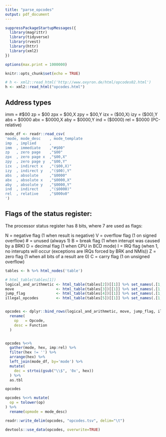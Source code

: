 ---
title: "parse_opcodes"
output: pdf_document
---

```{r setup, include=FALSE}
suppressPackageStartupMessages({
  library(magrittr)
  library(tidyverse)
  library(rvest)
  library(httr)
  library(xml2)
})

options(max.print = 1000000)

knitr::opts_chunk$set(echo = TRUE)
```



```{r}
# h <- xml2::read_html('http://www.oxyron.de/html/opcodes02.html')
h <- xml2::read_html("opcodes.html")
```


Address types
------------------------------------------------------------------------------

imm = #$00
zp = $00
zpx = $00,X
zpy = $00,Y
izx = ($00,X)
izy = ($00),Y
abs = $0000
abx = $0000,X
aby = $0000,Y
ind = ($0000)
rel = $0000 (PC-relative) 



```{r}
mode_df <- readr::read_csv(
'mode, mode_desc    , mode_template       
imp  , implied      , 
imm  , immediate    ,"#$00"
zp   , zero page    ,"$00"
zpx  , zero page x  ,"$00,X"
zpy  , zero page y  ,"$00,Y"
izx  , indirect x   ,"($00,X)"
izy  , indirect y   ,"($00),Y"
abs  , absolute     ,"$0000"
abx  , absolute x   ,"$0000,X"
aby  , absolute y   ,"$0000,Y"
ind  , indirect     ,"($0000)"
rel  , relative     ,"$000o0"
')
```




Flags of the status register:
------------------------------------------------------------------------------

The processor status register has 8 bits, where 7 are used as flags:

N = negative flag (1 when result is negative)
V = overflow flag (1 on signed overflow)
# = unused (always 1)
B = break flag (1 when interupt was caused by a BRK)
D = decimal flag (1 when CPU in BCD mode)
I = IRQ flag (when 1, no interupts will occur (exceptions are IRQs forced by BRK and NMIs))
Z = zero flag (1 when all bits of a result are 0)
C = carry flag (1 on unsigned overflow)



```{r}
tables <- h %>% html_nodes('table')

# html_table(tables[1])
logical_and_arithmetic <- html_table(tables[2])[[1]] %>% set_names(.[1,]) %>% filter(row_number() != 1) %>% mutate(type='logical')
move                   <- html_table(tables[3])[[1]] %>% set_names(.[1,]) %>% filter(row_number() != 1) %>% mutate(type='move')
jump_flag              <- html_table(tables[4])[[1]] %>% set_names(.[1,]) %>% filter(row_number() != 1) %>% mutate(type='jump')
illegal_opcodes        <- html_table(tables[5])[[1]] %>% set_names(.[1,]) %>% filter(row_number() != 1) %>% mutate(type='illegal')


opcodes <- dplyr::bind_rows(logical_and_arithmetic, move, jump_flag, illegal_opcodes) %>%
  rename(
    op   = Opcode,
    desc = Function
  )


opcodes %<>% 
  gather(mode, hex, imp:rel) %>%
  filter(hex != '') %>%
  arrange(hex) %>% 
  left_join(mode_df, by='mode') %>%
  mutate(
    dec = strtoi(gsub("\\$", '0x', hex))
  ) %>%
  as.tbl

opcodes

```


```{r}
opcodes %<>% mutate(
  op = tolower(op)
) %>%
  rename(opmode = mode_desc)
```


```{r}
readr::write_delim(opcodes, "opcodes.tsv", delim="\t")

devtools::use_data(opcodes, overwrite=TRUE)

```




